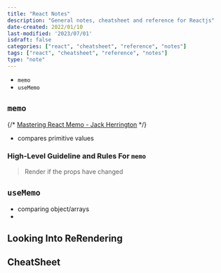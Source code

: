 ```yaml
---
title: "React Notes"
description: "General notes, cheatsheet and reference for Reactjs"
date-created: 2022/01/10
last-modified: '2023/07/01'
isdraft: false
categories: ["react", "cheatsheet", "reference", "notes"]
tags: ["react", "cheatsheet", "reference", "notes"]
type: "note"
---
```




- `memo`
- `useMemo`

## `memo`

{/* [Mastering React Memo - Jack Herrington](https://www.youtube.com/watch?v=DEPwA3mv_R8) */}

<Box mb={6}>
  <YouTube youTubeId="DEPwA3mv_R8"></YouTube>
</Box>

- compares primitive values

### High-Level Guideline and Rules For `memo`

> Render if the props have changed

## `useMemo`

- comparing object/arrays
-

## Looking Into ReRendering 

<Box mb={6}>
  <YouTube youTubeId="ARWX1XdghLk"></YouTube>
</Box>

## CheatSheet
